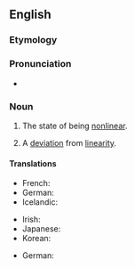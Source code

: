 ==English==

===Etymology===
{{prefix|en|non|linearity}}

===Pronunciation===
* {{rhymes|en|æɹɪti}}

===Noun===
{{wikipedia}}
{{en-noun|-|nonlinearities}}

# {{lb|en|uncountable}} The state of being [[nonlinear]].
# {{lb|en|countable}} A [[deviation]] from [[linearity]].

====Translations====
{{trans-top|state of being nonlinear}}
* French: {{t+|fr|non-linéarité|f}}
* German: {{t|de|Nichtlinearität|f}}
* Icelandic: {{t|is|ólínuleiki|m}}
{{trans-mid}}
* Irish: {{t|ga|neamhlíneacht|f}}
* Japanese: {{t|ja|非線形性|tr=hisenkeisei|sc=Jpan}}
* Korean: {{t|ko|비선형성|sc=Kore}}
{{trans-bottom}}

{{trans-top|deviation from linearity}}
* German: {{t|de|Nichtlinearität|f}}
{{trans-mid}}
{{trans-bottom}}